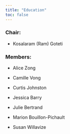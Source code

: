 ```yaml
---
title: "Education"
toc: false
---
```


### Chair:

-   Kosalaram (Ram) Goteti

### Members:

-   Alice Zong

-   Camille Vong

-   Curtis Johnston

-   Jessica Barry

-   Julie Bertrand

-   Marion Bouillon-Pichault

-   Susan Willavize
